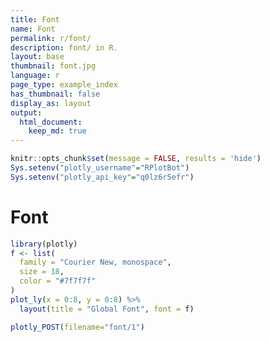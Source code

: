 ```yaml
---
title: Font
name: Font
permalink: r/font/
description: font/ in R.
layout: base
thumbnail: font.jpg
language: r
page_type: example_index
has_thumbnail: false
display_as: layout
output: 
  html_document:
    keep_md: true
---
```


```r
knitr::opts_chunk$set(message = FALSE, results = 'hide')
Sys.setenv("plotly_username"="RPlotBot")
Sys.setenv("plotly_api_key"="q0lz6r5efr")
```

# Font

```r
library(plotly)
f <- list(
  family = "Courier New, monospace",
  size = 18,
  color = "#7f7f7f"
)
plot_ly(x = 0:8, y = 0:8) %>%
  layout(title = "Global Font", font = f)
```

```r
plotly_POST(filename="font/1")
```

